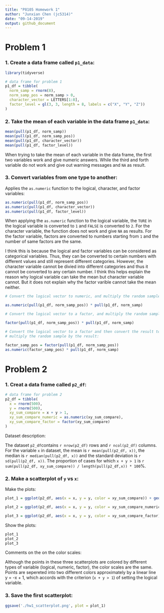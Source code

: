 ```yaml
---
title: "P8105 Homework 1"
author: "Junxian Chen (jc5314)"
date: "09-14-2019"
output: github_document
---
```


# Problem 1

### 1. Create a data frame called `p1_data`:

```r
library(tidyverse)

# data frame for problem 1
p1_df = tibble(                  
  norm_samp = rnorm(8),
  norm_samp_pos = norm_samp > 0,
  character_vector = LETTERS[1:8],
  factor_level = gl(3, 3, length = 8, labels = c("X", "Y", "Z"))
)
```

### 2. Take the mean of each variable in the data frame `p1_data`:

```r
mean(pull(p1_df, norm_samp))
mean(pull(p1_df, norm_samp_pos))
mean(pull(p1_df, character_vector))
mean(pull(p1_df, factor_level))
```

When trying to take the mean of each variable in the data frame, the first two variables work and give numeric answers. While the third and forth variable do not work and give out warning messages and `NA` as result. 

### 3. Convert variables from one type to another:

Applies the `as.numeric` function to the logical, character, and factor variables:

```r
as.numeric(pull(p1_df, norm_samp_pos))
as.numeric(pull(p1_df, character_vector))
as.numeric(pull(p1_df, factor_level))
```

When applying the `as.numeric` function to the logical variable, the `TURE` in the logical variable is converted to `1` and `FALSE` is converted to `2`. For the character variable, the function does not work and give `NA` as results. For the factor variable, factors are converted to numbers starting from `1` and the number of same factors are the same. 

I think this is because the logical and factor variables can be considered as categorical variables. Thus, they can be converted to certain numbers with different values and still represent different categories. However, the character variable cannot be divied into different categories and thus it cannot be converted to any certain number. I think this helps explain the reason why logical variable can take the mean but character variable cannot. But it does not explain why the factor varible cannot take the mean neither.

```r
# Convert the logical vector to numeric, and multiply the random sample by the result:

as.numeric(pull(p1_df, norm_samp_pos)) * pull(p1_df, norm_samp)

# Convert the logical vector to a factor, and multiply the random sample by the result:

factor(pull(p1_df, norm_samp_pos)) * pull(p1_df, norm_samp)

# Convert the logical vector to a factor and then convert the result to numeric, and 
# multiply the random sample by the result:

factor_samp_pos = factor(pull(p1_df, norm_samp_pos))
as.numeric(factor_samp_pos) * pull(p1_df, norm_samp)
```

# Problem 2

### 1. Creat a data frame called `p2_df`:

```r
# data frame for problem 2
p2_df = tibble(                  
  x = rnorm(500),
  y = rnorm(500),
  xy_sum_compare = x + y > 1,
  xy_sum_compare_numeric = as.numeric(xy_sum_compare),
  xy_sum_compare_factor = factor(xy_sum_compare)
)
```

Dataset description: 

The dataset `p2_df`contains `r nrow(p2_df)` rows and `r ncol(p2_df)` columns. For the variable `x` in dataset, the mean is `r mean(pull(p2_df, x))`, the median is `r median(pull(p2_df, x))` and the standard deviation is `r sd(pull(p2_df, x))`. The proportion of cases for which `x + y > 1` is `r sum(pull(p2_df, xy_sum_compare)) / length(pull(p2_df,x)) * 100`%.

### 2. Make a scatterplot of `y` vs `x`:

Make the plots:

```r
plot_1 = ggplot(p2_df, aes(x = x, y = y, color = xy_sum_compare)) + geom_point()

plot_2 = ggplot(p2_df, aes(x = x, y = y, color = xy_sum_compare_numeric)) + geom_point()

plot_3 = ggplot(p2_df, aes(x = x, y = y, color = xy_sum_compare_factor)) + geom_point()
```

Show the plots:

```r
plot_1
plot_2
plot_3
```

Comments on the on the color scales:

Although the points in these three scatterplots are colored by different types of variable (logical, numeric, factor), the color scales are the same. Points are sepereted into two different colors approximately by a linear line y = -x + 1, which accords with the criterion (`x + y > 1`) of setting the logical variable. 

### 3. Save the first scatterplot:

```r
ggsave('./hw1_scatterplot.png', plot = plot_1)
```
